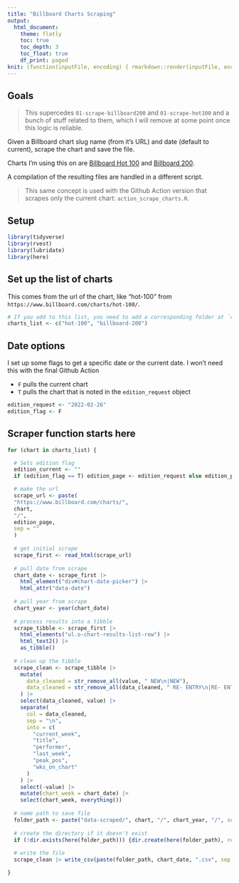 ```yaml
---
title: "Billboard Charts Scraping"
output:
  html_document:
    theme: flatly
    toc: true
    toc_depth: 3
    toc_float: true
    df_print: paged
knit: (function(inputFile, encoding) { rmarkdown::render(inputFile, encoding = encoding, output_dir = "../docs") })
---
```


## Goals

> This supercedes `01-scrape-billboard200` and `01-scrape-hot100` and a bunch of stuff related to them, which I will remove at some point once this logic is reliable.

Given a Billboard chart slug name (from it's URL) and date (default to current), scrape the chart and save the file.

Charts I'm using this on are [Billboard Hot 100](https://www.billboard.com/charts/hot-100/) and [Billboard 200](https://www.billboard.com/charts/billboard-200/).

A compilation of the resulting files are handled in a different script.

> This same concept is used with the Github Action version that scrapes only the current chart: `action_scrape_charts.R`.

## Setup

```r
library(tidyverse)
library(rvest)
library(lubridate)
library(here)
```


## Set up the list of charts

This comes from the url of the chart, like "hot-100" from `https://www.billboard.com/charts/hot-100/`.

```r
# If you add to this list, you need to add a corresponding folder at `data-scraped`.
charts_list <- c("hot-100", "billboard-200")
```

## Date options

I set up some flags to get a specific date or the current date. I won't need this with the final Github Action

- `F` pulls the current chart
- `T` pulls the chart that is noted in the `edition_request` object

```r
edition_request <- "2022-02-26"
edition_flag <- F
```

## Scraper function starts here

```r
for (chart in charts_list) {

  # Sets edition flag
  edition_current <- ""
  if (edition_flag == T) edition_page <- edition_request else edition_page <- edition_current

  # make the url
  scrape_url <- paste(
  "https://www.billboard.com/charts/",
  chart,
  "/",
  edition_page,
  sep = ""
  )
  
  # get initial scrape
  scrape_first <- read_html(scrape_url)
  
  # pull date from scrape
  chart_date <- scrape_first |> 
    html_element("div#chart-date-picker") |> 
    html_attr("data-date")
  
  # pull year from scrape
  chart_year <- year(chart_date)
  
  # process results into a tibble
  scrape_tibble <- scrape_first |> 
    html_elements("ul.o-chart-results-list-row") |> 
    html_text2() |> 
    as_tibble()
  
  # clean up the tibble
  scrape_clean <- scrape_tibble |> 
    mutate(
      data_cleaned = str_remove_all(value, " NEW\n|NEW"),
      data_cleaned = str_remove_all(data_cleaned, " RE- ENTRY\n|RE- ENTRY")
    ) |> 
    select(data_cleaned, value) |> 
    separate(
      col = data_cleaned,
      sep = "\n",
      into = c(
        "current_week",
        "title",
        "performer",
        "last_week",
        "peak_pos",
        "wks_on_chart"
      )
    ) |> 
    select(-value) |> 
    mutate(chart_week = chart_date) |> 
    select(chart_week, everything())
  
  # name path to save file
  folder_path <- paste("data-scraped/", chart, "/", chart_year, "/", sep = "")
  
  # create the directory if it doesn't exist
  if (!dir.exists(here(folder_path))) {dir.create(here(folder_path), recursive = TRUE)}
  
  # write the file
  scrape_clean |> write_csv(paste(folder_path, chart_date, ".csv", sep = ""))

}
```



